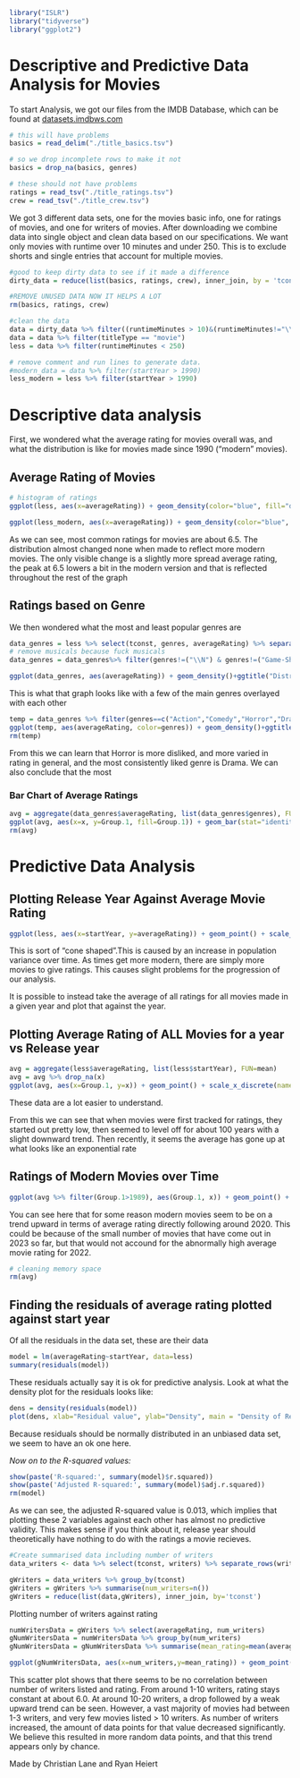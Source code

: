 ```r
library("ISLR") 
library("tidyverse") 
library("ggplot2")
```

# Descriptive and Predictive Data Analysis for Movies

To start Analysis, we got our files from the IMDB Database, which can be found at [datasets.imdbws.com](https://datasets.imdbws.com)

```r
# this will have problems
basics = read_delim("./title_basics.tsv")

# so we drop incomplete rows to make it not
basics = drop_na(basics, genres)

# these should not have problems
ratings = read_tsv("./title_ratings.tsv")
crew = read_tsv("./title_crew.tsv")
```

We got 3 different data sets, one for the movies basic info, one for ratings of movies, and one for writers of movies. After downloading we combine data into single object and clean data based on our specifications. We want only movies with runtime over 10 minutes and under 250. This is to exclude shorts and single entries that account for multiple movies.

```r
#good to keep dirty data to see if it made a difference
dirty_data = reduce(list(basics, ratings, crew), inner_join, by = 'tconst')

#REMOVE UNUSED DATA NOW IT HELPS A LOT
rm(basics, ratings, crew)

#clean the data
data = dirty_data %>% filter((runtimeMinutes > 10)&(runtimeMinutes!="\\N"))
data = data %>% filter(titleType == "movie")
less = data %>% filter(runtimeMinutes < 250)
```

```r
# remove comment and run lines to generate data.
#modern_data = data %>% filter(startYear > 1990)
less_modern = less %>% filter(startYear > 1990)
```

# Descriptive data analysis

First, we wondered what the average rating for movies overall was, and what the distribution is like for movies made since 1990 ("modern" movies).

## Average Rating of Movies

```r
# histogram of ratings
ggplot(less, aes(x=averageRating)) + geom_density(color="blue", fill="dodgerblue")+ggtitle("Distribution of Ratings over all time") + scale_x_continuous(name="Rating", breaks=seq(0, 10, 1))+scale_y_continuous(name="Frequency of Rating", breaks=seq(0, 0.4, 0.05))

ggplot(less_modern, aes(x=averageRating)) + geom_density(color="blue", fill="dodgerblue")+ggtitle("Distribution of Ratings since 1990") + scale_x_continuous(name="Rating", breaks=seq(0, 10, 1))+scale_y_continuous(name="Frequency of Rating", breaks=seq(0, 0.4, 0.05))
```

As we can see, most common ratings for movies are about 6.5. The distribution almost changed none when made to reflect more modern movies. The only visible change is a slightly more spread average rating, the peak at 6.5 lowers a bit in the modern version and that is reflected throughout the rest of the graph

## Ratings based on Genre

We then wondered what the most and least popular genres are 

```r
data_genres = less %>% select(tconst, genres, averageRating) %>% separate_rows(genres, sep=",")
# remove musicals because fuck musicals
data_genres = data_genres%>% filter(genres!=("\\N") & genres!=("Game-Show") & genres!=("Talk-Show") & genres!=("Short")& genres!=("Reality-TV") & genres!="Music"& genres!="Musical")

ggplot(data_genres, aes(averageRating)) + geom_density()+ggtitle("Distribution of Ratings by genre") + scale_x_continuous(name="Rating", breaks=seq(0, 10, 2))+facet_wrap(~genres, scales='free_y')
```

This is what that graph looks like with a few of the main genres overlayed with each other

```r
temp = data_genres %>% filter(genres==c("Action","Comedy","Horror","Drama","Thriller","Fantasy","Crime"))
ggplot(temp, aes(averageRating, color=genres)) + geom_density()+ggtitle("Distribution of Ratings by Genre") + scale_x_continuous(name="Rating", breaks=seq(0, 10, 2))+scale_y_continuous(name="Proportion of all ratings", breaks=seq(0, 0.5, 0.1))
rm(temp)
```

From this we can learn that Horror is more disliked, and more varied in rating in general, and the most consistently liked genre is Drama. We can also conclude that the most 

### Bar Chart of Average Ratings

```r
avg = aggregate(data_genres$averageRating, list(data_genres$genres), FUN=mean)
ggplot(avg, aes(x=x, y=Group.1, fill=Group.1)) + geom_bar(stat="identity",) + ggtitle("Average Rating of each category") + labs(x="Average Rating", y="Genre") + theme(legend.position = "none")
rm(avg)
```

# Predictive Data Analysis

## Plotting Release Year Against Average Movie Rating

```r
ggplot(less, aes(x=startYear, y=averageRating)) + geom_point() + scale_x_discrete(name="Release Year", breaks=seq(1892, 2023, 10)) + scale_y_discrete(name="Average Rating")
```

This is sort of "cone shaped".This is caused by an increase in population variance over time. As times get more modern, there are simply more movies to give ratings. This causes slight problems for the progression of our analysis. 

It is possible to instead take the average of all ratings for all movies made in a given year and plot that against the year.

## Plotting Average Rating of ALL Movies for a year vs Release year

```r
avg = aggregate(less$averageRating, list(less$startYear), FUN=mean)
avg = avg %>% drop_na(x)
ggplot(avg, aes(x=Group.1, y=x)) + geom_point() + scale_x_discrete(name="Release Year", breaks=seq(1892, 2023, 10)) + scale_y_discrete(name="Average Rating")

```

These data are a lot easier to understand.

From this we can see that when movies were first tracked for ratings, they started out pretty low, then seemed to level off for about 100 years with a slight downward trend. Then recently, it seems the average has gone up at what looks like an exponential rate

## Ratings of Modern Movies over Time

```r
ggplot(avg %>% filter(Group.1>1989), aes(Group.1, x)) + geom_point() + scale_x_discrete(breaks=seq(1990,2023,2), name="Release Year") + labs(y="Average Movie Rating")
```

You can see here that for some reason modern movies seem to be on a trend upward in terms of average rating directly following around 2020. This could be because of the small number of movies that have come out in 2023 so far, but that would not accound for the abnormally high average movie rating for 2022.

```r
# cleaning memory space
rm(avg)
```

## Finding the residuals of average rating plotted against start year

Of all the residuals  in the data set, these are their data

```r
model = lm(averageRating~startYear, data=less)
summary(residuals(model))
```

These residuals actually say it is ok for predictive analysis. Look at what the density plot for the residuals looks like:

```r
dens = density(residuals(model))
plot(dens, xlab="Residual value", ylab="Density", main = "Density of Residuals") 
```

Because residuals should be normally distributed in an unbiased data set, we seem to have an ok one here.

*Now on to the R-squared values:*

```r
show(paste('R-squared:', summary(model)$r.squared))
show(paste('Adjusted R-squared:', summary(model)$adj.r.squared))
rm(model)

```

As we can see, the adjusted R-squared value is 0.013, which implies that plotting these 2 variables against each other has almost no predictive validity. This makes sense if you think about it, release year should theoretically have nothing to do with the ratings a movie recieves.

```r
#Create summarised data including number of writers
data_writers <- data %>% select(tconst, writers) %>% separate_rows(writers, sep=",")

gWriters = data_writers %>% group_by(tconst)
gWriters = gWriters %>% summarise(num_writers=n())
gWriters = reduce(list(data,gWriters), inner_join, by='tconst')
```

Plotting number of writers against rating

```r
numWritersData = gWriters %>% select(averageRating, num_writers)
gNumWritersData = numWritersData %>% group_by(num_writers)
gNumWritersData = gNumWritersData %>% summarise(mean_rating=mean(averageRating))

ggplot(gNumWritersData, aes(x=num_writers,y=mean_rating)) + geom_point()+ggtitle("Ratings compared with writers") + scale_x_discrete(name="Number of Writers", breaks=seq(0, 69, 1)) + scale_y_continuous(name="Average Rating", breaks=seq(0, 10, 1))
```

This scatter plot shows that there seems to be no correlation between number of writers listed and rating. From around 1-10 writers, rating stays constant at about 6.0. At around 10-20 writers, a  drop followed by a weak upward trend can be seen. However, a vast majority of movies had between 1-3 writers, and very few movies listed > 10 writers. As number of writers increased, the amount of data points for that value decreased significantly. We believe this resulted in more random data points, and that this trend appears only by chance.



Made by Christian Lane and Ryan Heiert
